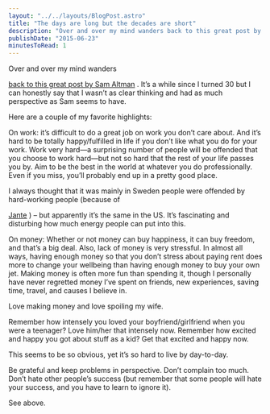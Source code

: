 ```yaml
---
layout: "../../layouts/BlogPost.astro"
title: "The days are long but the decades are short"
description: "Over and over my mind wanders back to this great post by Sam Altman. It’s a while since I turned 30 but I can honestly say that I wasn’t as clear thinking and had as much perspective as Sam seems to have.\n\n\nHere are a couple of my favorite highlights:\n\n\n\n\n\nOn work: it’s difficult to do a great job on work you don’t care about. And it’s hard to be totally happy/fulfilled in life if you don’t like what you do for your work. Work very hard—a surprising number of people will be offended that you cho"
publishDate: "2015-06-23"
minutesToRead: 1
---
```


<p>Over and over my mind wanders </p>
<a href="http://blog.samaltman.com/the-days-are-long-but-the-decades-are-short?ref="antonsten".com" target="_blank">back to this great post by Sam Altman</a>
 . It’s a while since I turned 30 but I can honestly say that I wasn’t as clear thinking and had as much perspective as Sam seems to have.</p>
<p>Here are a couple of my favorite highlights:</p>
<div class="blockquote">
</div>
<div>
<p>On work: it’s difficult to do a great job on work you don’t care about. And it’s hard to be totally happy/fulfilled in life if you don’t like what you do for your work. Work very hard—a surprising number of people will be offended that you choose to work hard—but not so hard that the rest of your life passes you by. Aim to be the best in the world at whatever you do professionally. Even if you miss, you’ll probably end up in a pretty good place. </p>
</div>
<p>I always thought that it was mainly in Sweden people were offended by hard-working people (because of </p>
<a href="https://en.wikipedia.org/wiki/Law_of_Jante?ref="antonsten".com" target="_blank">Jante</a>
 ) – but apparently it’s the same in the US. It’s fascinating and disturbing how much energy people can put into this.</p>
<div class="blockquote">
</div>
<div>
<p>On money: Whether or not money can buy happiness, it can buy freedom, and that’s a big deal. Also, lack of money is very stressful. In almost all ways, having enough money so that you don’t stress about paying rent does more to change your wellbeing than having enough money to buy your own jet. Making money is often more fun than spending it, though I personally have never regretted money I’ve spent on friends, new experiences, saving time, travel, and causes I believe in. </p>
</div>
<p>Love making money and love spoiling my wife.</p>
<div class="blockquote">
</div>
<div>
<p>Remember how intensely you loved your boyfriend/girlfriend when you were a teenager? Love him/her that intensely now. Remember how excited and happy you got about stuff as a kid? Get that excited and happy now. </p>
</div>
<p>This seems to be so obvious, yet it’s so hard to live by day-to-day.</p>
<div class="blockquote">
</div>
<div>
<p>Be grateful and keep problems in perspective. Don’t complain too much. Don’t hate other people’s success (but remember that some people will hate your success, and you have to learn to ignore it). </p>
</div>
<p>See above.</p>
